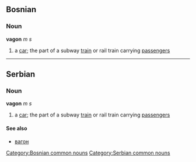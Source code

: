 ==Bosnian==
===Noun===
'''vagon''' ''m s''
#a [[car]]; the part of a subway [[train]] or rail train carrying [[passenger]]s
[[Category:Bosnian common nouns]]

----

==Serbian==
===Noun===
'''vagon''' ''m s''
#a [[car]]; the part of a subway [[train]] or rail train carrying [[passenger]]s
====See also====
*[[вагон]]
[[Category:Serbian common nouns]]